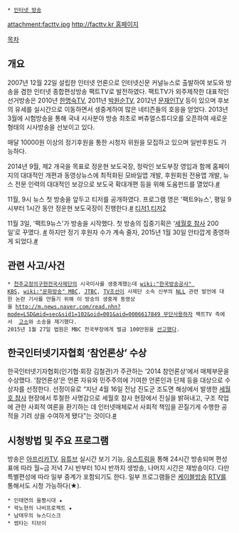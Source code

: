  * [[인터넷 방송]]

attachment:facttv.jpg
[[http://facttv.kr 홈페이지]]

[[목차]]
== 개요 ==
2007년 12월 22일 설립한 인터넷 언론으로 인터넷신문 커널뉴스로 출발하여 보도와 방송을 겸한 인터넷 종합편성방송 팩트TV로 발전하였다. 팩트TV가 외주제작한 대표적인 선거방송은 2010년 [[한명숙]]TV, 2011년 [[박원순]]TV, 2012년 [[문재인]]TV 등이 있으며 후보의 유세를 실시간으로 이동하면서 생중계하여 많은 네티즌들의 호응을 얻었다. 2013년 3월에 시험방송을 통해 국내 시사분야 방송 최초로 버츄얼스튜디오를 오픈하여 새로운 형태의 시사방송을 선보이고 있다.

매달 10000원 이상의 정기후원을 통한 시청자 위원을 모집하고 있으며 일반후원도 가능하다.

2014년 9월, 제2 개국을 목표로 정운현 보도국장, 정락인 보도부장 영입과 함께 홈페이지의 대대적인 개편과 동영상뉴스에 최적화된 모바일앱 개발, 후원회원 전용앱 개발, 뉴스 전문 인력의 대대적인 보강으로 보도국 확대개편 등을 위해 도움펀드를 열었다.[http://facttv.kr/facttvnews/detail.php?number=8002 #]

11월, 9시 뉴스 첫 방송을 앞두고 티저를 공개하였다. 프로그램 명은 '팩트9뉴스', 평일 9시부터 1시간 동안 정운현 보도국장이 진행한다.[http://m.pdjournal.com/news/articleView.html?idxno=53605 #]
[http://www.youtube.com/watch?v=KuS0dKOthRI 티저1],[http://www.youtube.com/watch?v=R26bQfQ9XsE 티저2]

11월 3일, '팩트9뉴스'가 방송을 시작했다. 첫 방송의 집중기획은 ‘[[세월호 참사]] 200일’로 꾸몄다. [http://facttv.kr/facttvnews/detail.php?number=5803&thread=22r11 #]
하지만 정기 후원자 수가 계속 줄자, 2015년 1월 30일 안타깝게 종영하게 되었다.[http://facttv.kr/facttvnews/detail.php?number=9371&thread=22r10 #]
== 관련 사고/사건 ==
 * [[천주교정의구현전국사제단]]의 시국미사를 생중계했는데 [[wiki:"한국방송공사" KBS]], [[wiki:"문화방송" MBC]], [[JTBC]], [[TV조선]]이 사제단 소속 신부의 [[NLL]] 관련 발언에 대한 논란 기사를 만들기 위해 이 방송의 생중계 동영상을 [[http://m.news.naver.com/read.nhn?mode=LSD&mid=sec&sid1=102&oid=001&aid=0006617849 무단사용]]하자 팩트TV 측에서  [http://m.news.naver.com/read.nhn?mode=LSD&mid=sec&sid1=102&oid=006&aid=0000066633 고소]와 소송을 제기했다.
 2015년 1월 27일 법원은 MBC 전국부장에게 벌금 100만원을 [http://m.pdjournal.com/news/articleView.html?idxno=54459 선고했다].
== 한국인터넷기자협회 ‘참언론상’ 수상 ==
한국인터넷기자협회(인기협·회장 김철관)가 주관하는 ‘2014 참언론상’에서 매체부문을 수상했다. ‘참언론상’은 언론 자유와 민주주의에 기여한 언론인과 단체 등을 대상으로 수상자를 선정한다. 선정이유로 “지난 4월 16일 전남 진도군 조도면 해상에서 발생한 [[세월호 참사]] 현장에서 투철한 사명감으로 세월호 참사 현장에서 진실을 밝혀내고, 구조 작업에 관한 사회적 여론을 환기하는 데 인터넷매체로서 사회적 책임을 끈질기게 수행한 공적을 기려 상을 수여하게 됐다"는 것이다.[http://facttv.kr/facttvnews/detail.php?number=5385&thread=21r03 #]

== 시청방법 및 주요 프로그램 ==
방송은 [[아프리카TV]], [[유튜브]] 실시간 보기 기능, [[유스트림]]을 통해 24시간 방송되며 편성표에 따라 월~금 저녁 7시 반부터 10시 반까지 생방송, 나머지 시간은 재방송이다. 다만 특별편성에 따라 일부 중계가 포함되기도 한다.
일부 프로그램들은 [[케이블방송]] [[RTV]]를 통해서도 시청 가능하다(★).

 * 인태연의 을짱시대 ★
 * 곽노현의 나비프로젝트 ★
 * 남태우의 뉴스디스크 
 * 썸타는 티브이
